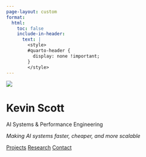 ```yaml
---
page-layout: custom
format:
  html:
    toc: false
    include-in-header:
      text: |
        <style>
        #quarto-header {
          display: none !important;
        }
        </style>
---
```


::: {.hero-container}
::: {.hero-content}
![](chip-min.png){.hero-image}

# Kevin Scott

AI Systems & Performance Engineering

*Making AI systems faster, cheaper, and more scalable*

::: {.hero-links}
[Projects](projects.qmd) [Research](blog.qmd) [Contact](contact.qmd)
:::

::: {.social-links}
<a href="mailto:klscott.learning@gmail.com"><i class="bi bi-envelope-fill"></i></a>
<a href="https://linkedin.com/in/kevin-scott-9361315/"><i class="bi bi-linkedin"></i></a>
<a href="https://github.com/kevin-lyle-scott"><i class="bi bi-github"></i></a>
:::
:::
:::